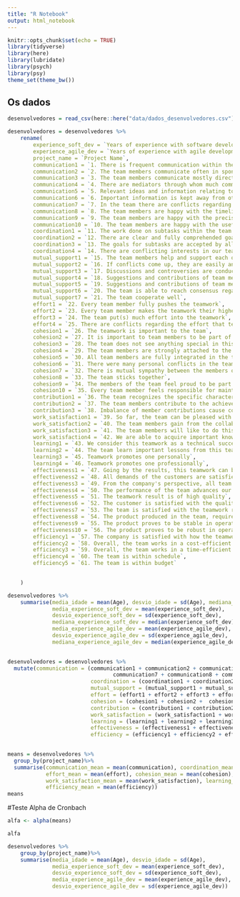---
title: "R Notebook"
output: html_notebook
---

```{r setup, include=FALSE, message=FALSE}

knitr::opts_chunk$set(echo = TRUE)
library(tidyverse)
library(here)
library(lubridate)
library(psych)
library(psy)
theme_set(theme_bw())

```

## Os dados

```{r}

desenvolvedores = read_csv(here::here("data/dados_desenvolvedores.csv"))

desenvolvedores = desenvolvedores %>%
    rename(
        experience_soft_dev = `Years of experience with software development`,
        experience_agile_dev = `Years of experience with agile development`,
        project_name = `Project Name`,
        communication1 = `1. There is frequent communication within the team.`,
        communication2 = `2. The team members communicate often in spontaneous meetings, phone conversations, etc.`,
        communication3 = `3. The team members communicate mostly directly and personally with each other`,
        communication4 = `4. There are mediators through whom much communication is conducted`,
        communication5 = `5. Relevant ideas and information relating to the teamwork is shared openly by all team members`,
        communication6 = `6. Important information is kept away from other team members in certain situations`,
        communication7 = `7. In the team there are conflicts regarding the openness of the information flow`,
        communication8 = `8. The team members are happy with the timeliness in which they receive information from other teammembers`,
        communication9 = `9. The team members are happy with the precision of the information they receive from other teammembers`,
        communication10 = `10. The team members are happy with the usefulness of the information they receive from other teammembers`,
        coordination1 = `11. The work done on subtasks within the team is closely harmonized`,
        coordination2 = `12. There are clear and fully comprehended goals for subtasks within our team`,
        coordination3 = `13. The goals for subtasks are accepted by all team members`,
        coordination4 = `14. There are conflicting interests in our team regarding subtasks/subgoals`,
        mutual_support1 = `15. The team members help and support each other as best they can`,
        mutual_support2 = `16. If conflicts come up, they are easily and quickly resolved`,
        mutual_support3 = `17. Discussions and controversies are conducted constructively`,
        mutual_support4 = `18. Suggestions and contributions of team members are respected`,
        mutual_support5 = `19. Suggestions and contributions of team members are discussed and further developed`,
        mutual_support6 = `20. The team is able to reach consensus regarding important issues`,
        mutual_support7 = `21. The team cooperate well`,
        effort1 = `22. Every team member fully pushes the teamwork`,
        effort2 = `23. Every team member makes the teamwork their highest priority`,
        effort3 = `24. The team put(s) much effort into the teamwork`,
        effort4 = `25. There are conflicts regarding the effort that team members put into the teamwork`,
        cohesion1 = `26. The teamwork is important to the team`,
        cohesion2 = `27. It is important to team members to be part of the team`,
        cohesion3 = `28. The team does not see anything special in this teamwork`,
        cohesion4 = `29. The team members are strongly attached to the team`,
        cohesion5 = `30. All team members are fully integrated in the team`,
        cohesion6 = `31. There were many personal conflicts in the team`,
        cohesion7 = `32. There is mutual sympathy between the members of the team`,
        cohesion8 = `33. The team sticks together`,
        cohesion9 = `34. The members of the team feel proud to be part of the team`,
        cohesion10 = `35. Every team member feels responsible for maintaining and protecting the team`,
        contribution1 = `36. The team recognizes the specific characteristics (strengths and weaknesses) of the individual teammembers`,
        contribution2 = `37. The team members contribute to the achievement of the team's goals in accordance with their specific potential`,
        contribution3 = `38. Imbalance of member contributions cause conflicts in our team`,
        work_satisfaction1 = `39. So far, the team can be pleased with its work`,
        work_satisfaction2 = `40. The team members gain from the collaborative teamwork`,
        work_satisfaction3 = `41. The team members will like to do this type of collaborative work again`,
        work_satisfaction4 = `42. We are able to acquire important know-how through this teamwork`,
        learning1 = `43. We consider this teamwork as a technical success`,
        learning2 = `44. The team learn important lessons from this teamwork`,
        learning3 = `45. Teamwork promotes one personally`,
        learning4 = `46. Teamwork promotes one professionally`,
        effectiveness1 = `47. Going by the results, this teamwork can be regarded as successful`,
        effectiveness2 = `48. All demands of the customers are satisfied`,
        effectiveness3 = `49. From the company's perspective, all team goals are achieved`,
        effectiveness4 = `50. The performance of the team advances our image to the customer`,
        effectiveness5 = `51. The teamwork result is of high quality`,
        effectiveness6 = `52. The customer is satisfied with the quality of the teamwork result`,
        effectiveness7 = `53. The team is satisfied with the teamwork result`,
        effectiveness8 = `54. The product produced in the team, requires little rework`,
        effectiveness9 = `55. The product proves to be stable in operation`,
        effectiveness10 = `56. The product proves to be robust in operation`,
        efficiency1 = `57. The company is satisfied with how the teamwork progresses`,
        efficiency2 = `58. Overall, the team works in a cost-efficient way`,
        efficiency3 = `59. Overall, the team works in a time-efficient way`,
        efficiency4 = `60. The team is within schedule`,
        efficiency5 = `61. The team is within budget`

        
    )
```


```{r}

desenvolvedores %>%
    summarise(media_idade = mean(Age), desvio_idade = sd(Age), mediana_idade = median(Age),
              media_experience_soft_dev = mean(experience_soft_dev), 
              desvio_experience_soft_dev = sd(experience_soft_dev),
              mediana_experience_soft_dev = median(experience_soft_dev),
              media_experience_agile_dev = mean(experience_agile_dev), 
              desvio_experience_agile_dev = sd(experience_agile_dev),
              mediana_experience_agile_dev = median(experience_agile_dev))
  

desenvolvedores = desenvolvedores %>%
  mutate(communication = (communication1 + communication2 + communication3 + communication4 + communication5 + communication6 +
                                 communication7 + communication8 + communication9 + communication10)/10,
                          coordination = (coordination1 + coordination2 + coordination3 + coordination4)/4,
                          mutual_support = (mutual_support1 + mutual_support2 + mutual_support3 + mutual_support4 + mutual_support5 +            mutual_support6 + mutual_support7)/7,
                          effort = (effort1 + effort2 + effort3 + effort4)/4,
                          cohesion = (cohesion1 + cohesion2 +  cohesion3 + cohesion4 + cohesion5 + cohesion6 + cohesion7 + cohesion8 + cohesion9 + cohesion10)/10,
                          contribution = (contribution1 + contribution2 + contribution3)/3,
                          work_satisfaction = (work_satisfaction1 + work_satisfaction2 + work_satisfaction3 + work_satisfaction4)/4,
                          learning = (learning1 + learning2 + learning3 + learning4)/4,
                          effectiveness = (effectiveness1 + effectiveness2 + effectiveness3 + effectiveness4 + effectiveness5 + effectiveness6 + effectiveness7 + effectiveness8 + effectiveness9 + effectiveness10)/10,
                          efficiency = (efficiency1 + efficiency2 + efficiency3 + efficiency4 + efficiency5)/5)
         


```

```{r}

means = desenvolvedores %>%
  group_by(project_name)%>%
  summarise(communication_mean = mean(communication), coordination_mean = mean(coordination), mutual_support_mean = mean(mutual_support),
            effort_mean = mean(effort), cohesion_mean = mean(cohesion), contribution_mean = mean(contribution),
            work_satisfaction_mean = mean(work_satisfaction), learning_mean = mean(learning), effectiveness_mean = mean(effectiveness),
            efficiency_mean = mean(efficiency))
means

```

#Teste Alpha de Cronbach

```{r}
alfa <- alpha(means)

alfa


```

```{r}

desenvolvedores %>%
    group_by(project_name)%>%
    summarise(media_idade = mean(Age), desvio_idade = sd(Age), 
              media_experience_soft_dev = mean(experience_soft_dev), 
              desvio_experience_soft_dev = sd(experience_soft_dev), 
              media_experience_agile_dev = mean(experience_agile_dev), 
              desvio_experience_agile_dev = sd(experience_agile_dev))

```